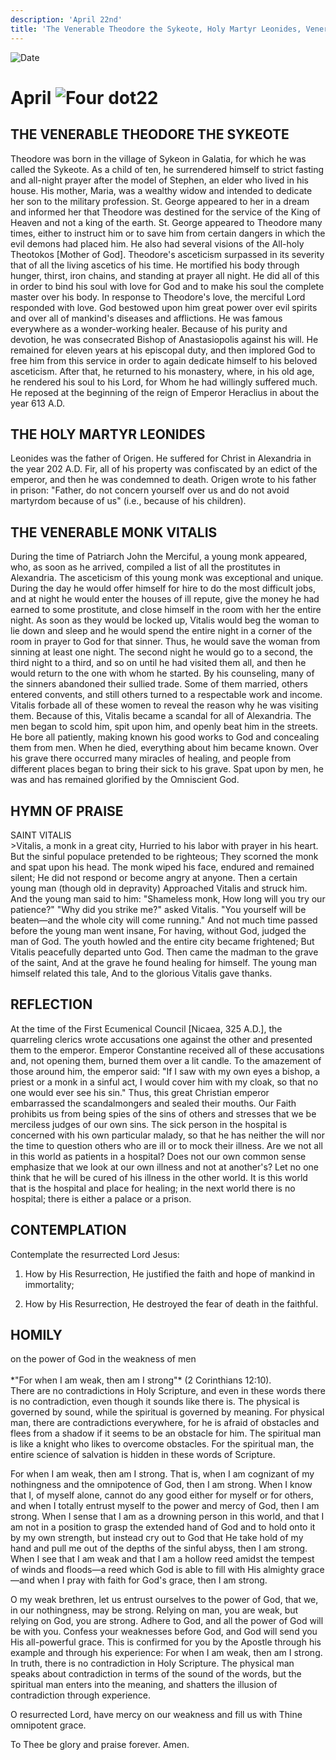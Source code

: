 ```yaml
---
description: 'April 22nd'
title: 'The Venerable Theodore the Sykeote, Holy Martyr Leonides, Venerable Monk Vitalis'
---
```


<RunningHead />
<Image src="/title-imprint.png" height={68} width={50} alt="Date" className="title-imprint"/>

# <div id="date">April <Image className="four-dot" src="/four-dot.png" height={15} width={15} alt="Four dot" />22</div>

## THE VENERABLE THEODORE THE SYKEOTE

Theodore was born in the village of Sykeon in Galatia, for which he was called the Sykeote. As a child of ten, he surrendered himself to strict fasting and all-night prayer after the model of Stephen, an elder who lived in his house. His mother, Maria, was a wealthy widow and intended to dedicate her son to the military profession. St. George appeared to her in a dream and informed her that Theodore was destined for the service of the King of Heaven and not a king of the earth. St. George appeared to Theodore many times, either to instruct him or to save him from certain dangers in which the evil demons had placed him. He also had several visions of the All-holy Theotokos [Mother of God]. Theodore's asceticism surpassed in its severity that of all the living ascetics of his time. He mortified his body through hunger, thirst, iron chains, and standing at prayer all night. He did all of this in order to bind his soul with love for God and to make his soul the complete master over his body. In response to Theodore's love, the merciful Lord responded with love. God bestowed upon him great power over evil spirits and over all of mankind's diseases and afflictions. He was famous everywhere as a wonder-working healer. Because of his purity and devotion, he was consecrated Bishop of Anastasiopolis against his will. He remained for eleven years at his episcopal duty, and then implored God to free him from this service in order to again dedicate himself to his beloved asceticism. After that, he returned to his monastery, where, in his old age, he rendered his soul to his Lord, for Whom he had willingly suffered much. He reposed at the beginning of the reign of Emperor Heraclius in about the year 613 A.D.

## THE HOLY MARTYR LEONIDES

Leonides was the father of Origen. He suffered for Christ in Alexandria in the year 202 A.D. Fir, all of his property was confiscated by an edict of the emperor, and then he was condemned to death. Origen wrote to his father in prison: "Father, do not concern yourself over us and do not avoid martyrdom because of us" (i.e., because of his children).

## THE VENERABLE MONK VITALIS

During the time of Patriarch John the Merciful, a young monk appeared, who, as soon as he arrived, compiled a list of all the prostitutes in Alexandria. The asceticism of this young monk was exceptional and unique. During the day he would offer himself for hire to do the most difficult jobs, and at night he would enter the houses of ill repute, give the money he had earned to some prostitute, and close himself in the room with her the entire night. As soon as they would be locked up, Vitalis would beg the woman to lie down and sleep and he would spend the entire night in a corner of the room in prayer to God for that sinner. Thus, he would save the woman from sinning at least one night. The second night he would go to a second, the third night to a third, and so on until he had visited them all, and then he would return to the one with whom he started. By his counseling, many of the sinners abandoned their sullied trade. Some of them married, others entered convents, and still others turned to a respectable work and income. Vitalis forbade all of these women to reveal the reason why he was visiting them. Because of this, Vitalis became a scandal for all of Alexandria. The men began to scold him, spit upon him, and openly beat him in the streets. He bore all patiently, making known his good works to God and concealing them from men. When he died, everything about him became known. Over his grave there occurred many miracles of healing, and people from different places began to bring their sick to his grave. Spat upon by men, he was and has remained glorified by the Omniscient God.


## HYMN OF PRAISE
<div style={{textAlign:'center', color:'crimson', fontWeight:'bold'}}>
SAINT VITALIS
</div>
>Vitalis, a monk in a great city,  
Hurried to his labor with prayer in his heart.  
But the sinful populace pretended to be righteous;  
They scorned the monk and spat upon his head.  
The monk wiped his face, endured and remained silent;  
He did not respond or become angry at anyone.  
Then a certain young man (though old in depravity)  
Approached Vitalis and struck him.  
And the young man said to him: "Shameless monk,  
How long will you try our patience?"  
"Why did you strike me?" asked Vitalis.  
"You yourself will be beaten—and the whole city will come running."  
And not much time passed before the young man went insane,  
For having, without God, judged the man of God.  
The youth howled and the entire city became frightened;  
But Vitalis peacefully departed unto God.  
Then came the madman to the grave of the saint,  
And at the grave he found healing for himself.  
The young man himself related this tale,  
And to the glorious Vitalis gave thanks.  


## REFLECTION

At the time of the First Ecumenical Council [Nicaea, 325 A.D.], the quarreling clerics wrote accusations one against the other and presented them to the emperor. Emperor Constantine received all of these accusations and, not opening them, burned them over a lit candle. To the amazement of those around him, the emperor said: "If I saw with my own eyes a bishop, a priest or a monk in a sinful act, I would cover him with my cloak, so that no one would ever see his sin." Thus, this great Christian emperor embarrassed the scandalmongers and sealed their mouths. Our Faith prohibits us from being spies of the sins of others and stresses that we be merciless judges of our own sins. The sick person in the hospital is concerned with his own particular malady, so that he has neither the will nor the time to question others who are ill or to mock their illness. Are we not all in this world as patients in a hospital? Does not our own common sense emphasize that we look at our own illness and not at another's? Let no one think that he will be cured of his illness in the other world. It is this world that is the hospital and place for healing; in the next world there is no hospital; there is either a palace or a prison.


## CONTEMPLATION

Contemplate the resurrected Lord Jesus:

1. How by His Resurrection, He justified the faith and hope of mankind in immortality;

2. How by His Resurrection, He destroyed the fear of death in the faithful.


## HOMILY
<div style={{textAlign:'center', color:'crimson', fontWeight:'bold'}}>
on the power of God in the weakness of men
</div><br />
<div style={{textAlign:'right'}}>
*"For when I am weak, then am I strong"* (2 Corinthians 12:10).
</div>
There are no contradictions in Holy Scripture, and even in these words there is no contradiction, even though it sounds like there is. The physical is governed by sound, while the spiritual is governed by meaning. For physical man, there are contradictions everywhere, for he is afraid of obstacles and flees from a shadow if it seems to be an obstacle for him. The spiritual man is like a knight who likes to overcome obstacles. For the spiritual man, the entire science of salvation is hidden in these words of Scripture.

For when I am weak, then am I strong. That is, when I am cognizant of my nothingness and the omnipotence of God, then I am strong. When I know that I, of myself alone, cannot do any good either for myself or for others, and when I totally entrust myself to the power and mercy of God, then I am strong. When I sense that I am as a drowning person in this world, and that I am not in a position to grasp the extended hand of God and to hold onto it by my own strength, but instead cry out to God that He take hold of my hand and pull me out of the depths of the sinful abyss, then I am strong. When I see that I am weak and that I am a hollow reed amidst the tempest of winds and floods—a reed which God is able to fill with His almighty grace—and when I pray with faith for God's grace, then I am strong.

O my weak brethren, let us entrust ourselves to the power of God, that we, in our nothingness, may be strong. Relying on man, you are weak, but relying on God, you are strong. Adhere to God, and all the power of God will be with you. Confess your weaknesses before God, and God will send you His all-powerful grace. This is confirmed for you by the Apostle through his example and through his experience: For when I am weak, then am I strong. In truth, there is no contradiction in Holy Scripture. The physical man speaks about contradiction in terms of the sound of the words, but the spiritual man enters into the meaning, and shatters the illusion of contradiction through experience.

O resurrected Lord, have mercy on our weakness and fill us with Thine omnipotent grace.

To Thee be glory and praise forever. Amen.


